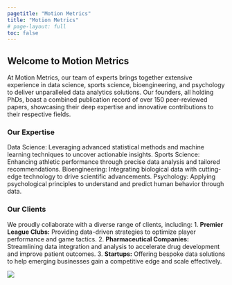 ```yaml
---
pagetitle: "Motion Metrics"
title: "Motion Metrics"
# page-layout: full
toc: false
---
```


## Welcome to Motion Metrics
At Motion Metrics, our team of experts brings together extensive experience in data science, sports science, bioengineering, and psychology to deliver unparalleled data analytics solutions. Our founders, all holding PhDs, boast a combined publication record of over 150 peer-reviewed papers, showcasing their deep expertise and innovative contributions to their respective fields.

### Our Expertise
Data Science: Leveraging advanced statistical methods and machine learning techniques to uncover actionable insights.
Sports Science: Enhancing athletic performance through precise data analysis and tailored recommendations.
Bioengineering: Integrating biological data with cutting-edge technology to drive scientific advancements.
Psychology: Applying psychological principles to understand and predict human behavior through data.

### Our Clients

We proudly collaborate with a diverse range of clients, including:
1. **Premier League Clubs:** Providing data-driven strategies to optimize player performance and game tactics.
2. **Pharmaceutical Companies:** Streamlining data integration and analysis to accelerate drug development and improve patient outcomes.
3. **Startups:** Offering bespoke data solutions to help emerging businesses gain a competitive edge and scale effectively.


![](./img/reporting2.png){.hero}
